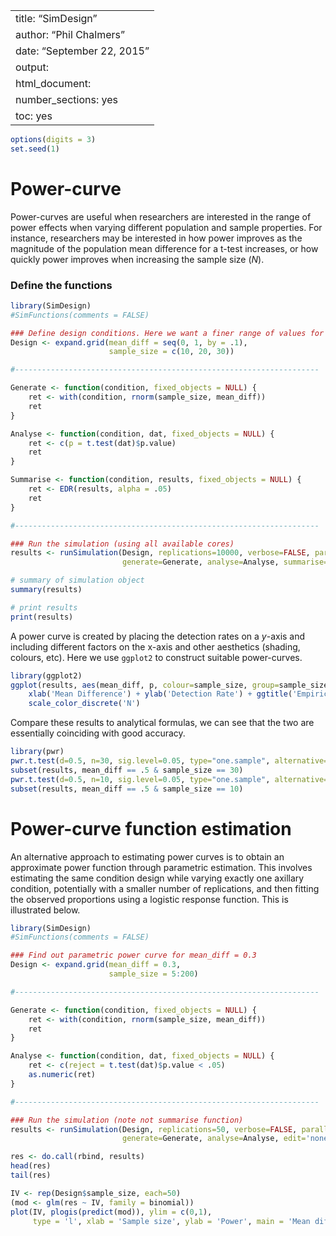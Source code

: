 %\VignetteIndexEntry{SimDesign}
%\VignetteEngine{knitr::knitr}
---
title: "SimDesign"
author: "Phil Chalmers"
date: "September 22, 2015"
output:
  html_document:
    number_sections: yes
    toc: yes
---

```r
options(digits = 3)
set.seed(1)
```

# Power-curve

Power-curves are useful when researchers are interested in the range of power effects when varying different population and sample properties. For instance, researchers may be interested in how power improves as the magnitude of the population mean difference for a t-test increases, or how quickly power improves when increasing the sample size ($N$).  

### Define the functions

```r
library(SimDesign)
#SimFunctions(comments = FALSE)

### Define design conditions. Here we want a finer range of values for plotting
Design <- expand.grid(mean_diff = seq(0, 1, by = .1), 
                      sample_size = c(10, 20, 30))

#--------------------------------------------------------------------

Generate <- function(condition, fixed_objects = NULL) {
    ret <- with(condition, rnorm(sample_size, mean_diff))
    ret
}

Analyse <- function(condition, dat, fixed_objects = NULL) {
    ret <- c(p = t.test(dat)$p.value)
    ret
}

Summarise <- function(condition, results, fixed_objects = NULL) {
    ret <- EDR(results, alpha = .05)
    ret
}

#--------------------------------------------------------------------

### Run the simulation (using all available cores)
results <- runSimulation(Design, replications=10000, verbose=FALSE, parallel=TRUE,
                         generate=Generate, analyse=Analyse, summarise=Summarise, edit='none')
```

```r
# summary of simulation object
summary(results)

# print results
print(results)
```

A power curve is created by placing the detection rates on a $y$-axis and including different factors on the x-axis and other aesthetics (shading, colours, etc). Here we use `ggplot2` to construct suitable power-curves.

```r
library(ggplot2)
ggplot(results, aes(mean_diff, p, colour=sample_size, group=sample_size)) + geom_point() + geom_line() +
    xlab('Mean Difference') + ylab('Detection Rate') + ggtitle('Empirical Power Curves') +
    scale_color_discrete('N')
```

Compare these results to analytical formulas, we can see that the two are essentially coinciding with good accuracy. 

```r
library(pwr)
pwr.t.test(d=0.5, n=30, sig.level=0.05, type="one.sample", alternative="two.sided")
subset(results, mean_diff == .5 & sample_size == 30)
pwr.t.test(d=0.5, n=10, sig.level=0.05, type="one.sample", alternative="two.sided")
subset(results, mean_diff == .5 & sample_size == 10)
```

# Power-curve function estimation

An alternative approach to estimating power curves is to obtain an approximate power function through parametric estimation. This involves estimating the same condition design while varying exactly one axillary condition, potentially with a smaller number of replications, and then fitting the observed proportions using a logistic response function. This is illustrated below. 

```r
library(SimDesign)
#SimFunctions(comments = FALSE)

### Find out parametric power curve for mean_diff = 0.3
Design <- expand.grid(mean_diff = 0.3, 
                      sample_size = 5:200)

#--------------------------------------------------------------------

Generate <- function(condition, fixed_objects = NULL) {
    ret <- with(condition, rnorm(sample_size, mean_diff))
    ret
}

Analyse <- function(condition, dat, fixed_objects = NULL) {
    ret <- c(reject = t.test(dat)$p.value < .05) 
    as.numeric(ret)
}

#--------------------------------------------------------------------

### Run the simulation (note not summarise function)
results <- runSimulation(Design, replications=50, verbose=FALSE, parallel=FALSE,
                         generate=Generate, analyse=Analyse, edit='none')
```

```r
res <- do.call(rbind, results)
head(res)
tail(res)

IV <- rep(Design$sample_size, each=50)
(mod <- glm(res ~ IV, family = binomial))
plot(IV, plogis(predict(mod)), ylim = c(0,1),
	 type = 'l', xlab = 'Sample size', ylab = 'Power', main = 'Mean difference = 0.3')
```

